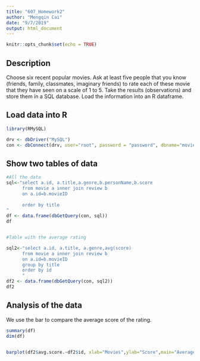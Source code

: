---
title: "607_Homework2"
author: "Mengqin Cai"
date: "9/7/2019"
output: html_document
---

```{r setup, include=FALSE}
knitr::opts_chunk$set(echo = TRUE)
```


## Description

Choose six recent popular movies.  Ask at least five people that you know (friends, family, classmates, imaginary friends) to rate each of these movie that they have seen on a scale of 1 to 5.  Take the results (observations) and store them in a SQL database.  Load the information into an R dataframe.


## Load data into R
```{r load data}
library(RMySQL)

drv <- dbDriver("MySQL")
con <- dbConnect(drv, user="root", password = "password", dbname="movie", host="localhost")

```


## Show two tables of data
```{r show-data}

#All the data
sql<-"select a.id, a.title,a.genre,b.personName,b.score
      from movie a inner join review b
      on a.id=b.movieID
     
      order by title
"
df <- data.frame(dbGetQuery(con, sql))
df


#Table with the average rating 

sql2<-"select a.id, a.title, a.genre,avg(score)
      from movie a inner join review b
      on a.id=b.movieID
      group by title
      order by id
      "
df2 <- data.frame(dbGetQuery(con, sql2))
df2

```

## Analysis of the data

We use the bar to compare the average score of the rating.

```{r analysis}

summary(df)
dim(df)


barplot(df2$avg.score.~df2$id, xlab="Movies",ylab="Score",main="Average score of the Rating",names.arg = c("CrazyRich", "GoodBoys", "SpiderMan", "Scary", "BlinkEye", "Overcomer"))
 

```





